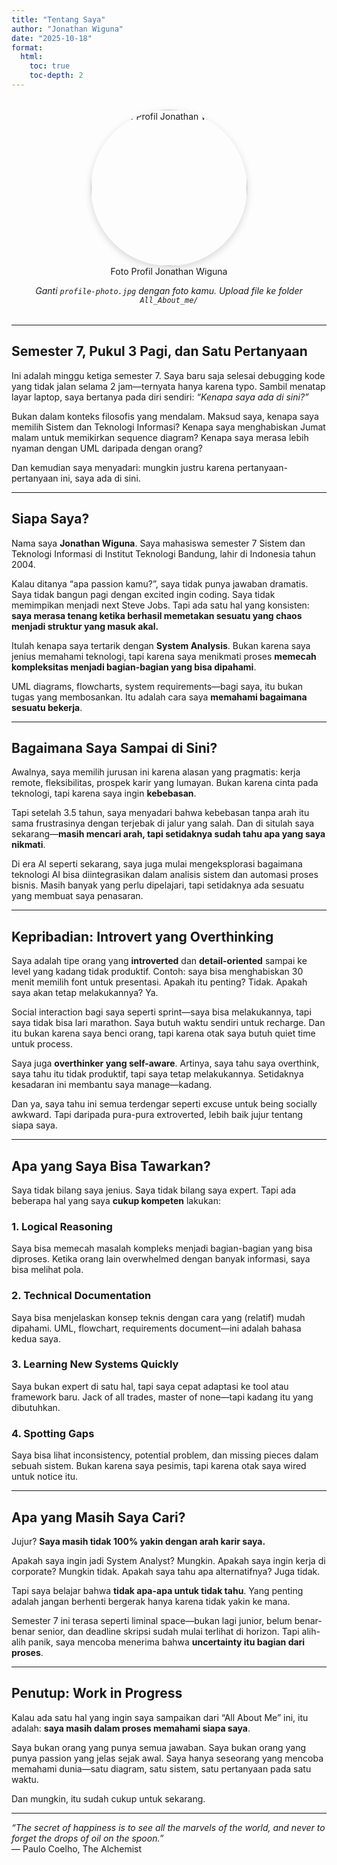 ```yaml
---
title: "Tentang Saya"
author: "Jonathan Wiguna"
date: "2025-10-18"
format:
  html:
    toc: true
    toc-depth: 2
---
```


::: {style="text-align: center; margin: 2rem 0;"}
![Foto Profil Jonathan Wiguna](profile-photo.jpg){width=250px style="border-radius: 50%; box-shadow: 0 4px 12px rgba(0,0,0,0.15);"}

*Ganti `profile-photo.jpg` dengan foto kamu. Upload file ke folder `All_About_me/`*
:::

---

## Semester 7, Pukul 3 Pagi, dan Satu Pertanyaan

Ini adalah minggu ketiga semester 7. Saya baru saja selesai debugging kode yang tidak jalan selama 2 jam—ternyata hanya karena typo. Sambil menatap layar laptop, saya bertanya pada diri sendiri: *"Kenapa saya ada di sini?"*

Bukan dalam konteks filosofis yang mendalam. Maksud saya, kenapa saya memilih Sistem dan Teknologi Informasi? Kenapa saya menghabiskan Jumat malam untuk memikirkan sequence diagram? Kenapa saya merasa lebih nyaman dengan UML daripada dengan orang?

Dan kemudian saya menyadari: mungkin justru karena pertanyaan-pertanyaan ini, saya ada di sini.

---

## Siapa Saya?

Nama saya **Jonathan Wiguna**. Saya mahasiswa semester 7 Sistem dan Teknologi Informasi di Institut Teknologi Bandung, lahir di Indonesia tahun 2004.

Kalau ditanya "apa passion kamu?", saya tidak punya jawaban dramatis. Saya tidak bangun pagi dengan excited ingin coding. Saya tidak memimpikan menjadi next Steve Jobs. Tapi ada satu hal yang konsisten: **saya merasa tenang ketika berhasil memetakan sesuatu yang chaos menjadi struktur yang masuk akal.**

Itulah kenapa saya tertarik dengan **System Analysis**. Bukan karena saya jenius memahami teknologi, tapi karena saya menikmati proses **memecah kompleksitas menjadi bagian-bagian yang bisa dipahami**.

UML diagrams, flowcharts, system requirements—bagi saya, itu bukan tugas yang membosankan. Itu adalah cara saya **memahami bagaimana sesuatu bekerja**.

---

## Bagaimana Saya Sampai di Sini?

Awalnya, saya memilih jurusan ini karena alasan yang pragmatis: kerja remote, fleksibilitas, prospek karir yang lumayan. Bukan karena cinta pada teknologi, tapi karena saya ingin **kebebasan**.

Tapi setelah 3.5 tahun, saya menyadari bahwa kebebasan tanpa arah itu sama frustrasinya dengan terjebak di jalur yang salah. Dan di situlah saya sekarang—**masih mencari arah, tapi setidaknya sudah tahu apa yang saya nikmati**.

Di era AI seperti sekarang, saya juga mulai mengeksplorasi bagaimana teknologi AI bisa diintegrasikan dalam analisis sistem dan automasi proses bisnis. Masih banyak yang perlu dipelajari, tapi setidaknya ada sesuatu yang membuat saya penasaran.

---

## Kepribadian: Introvert yang Overthinking

Saya adalah tipe orang yang **introverted** dan **detail-oriented** sampai ke level yang kadang tidak produktif. Contoh: saya bisa menghabiskan 30 menit memilih font untuk presentasi. Apakah itu penting? Tidak. Apakah saya akan tetap melakukannya? Ya.

Social interaction bagi saya seperti sprint—saya bisa melakukannya, tapi saya tidak bisa lari marathon. Saya butuh waktu sendiri untuk recharge. Dan itu bukan karena saya benci orang, tapi karena otak saya butuh quiet time untuk process.

Saya juga **overthinker yang self-aware**. Artinya, saya tahu saya overthink, saya tahu itu tidak produktif, tapi saya tetap melakukannya. Setidaknya kesadaran ini membantu saya manage—kadang.

Dan ya, saya tahu ini semua terdengar seperti excuse untuk being socially awkward. Tapi daripada pura-pura extroverted, lebih baik jujur tentang siapa saya.

---

## Apa yang Saya Bisa Tawarkan?

Saya tidak bilang saya jenius. Saya tidak bilang saya expert. Tapi ada beberapa hal yang saya **cukup kompeten** lakukan:

### **1. Logical Reasoning**
Saya bisa memecah masalah kompleks menjadi bagian-bagian yang bisa diproses. Ketika orang lain overwhelmed dengan banyak informasi, saya bisa melihat pola.

### **2. Technical Documentation**
Saya bisa menjelaskan konsep teknis dengan cara yang (relatif) mudah dipahami. UML, flowchart, requirements document—ini adalah bahasa kedua saya.

### **3. Learning New Systems Quickly**
Saya bukan expert di satu hal, tapi saya cepat adaptasi ke tool atau framework baru. Jack of all trades, master of none—tapi kadang itu yang dibutuhkan.

### **4. Spotting Gaps**
Saya bisa lihat inconsistency, potential problem, dan missing pieces dalam sebuah sistem. Bukan karena saya pesimis, tapi karena otak saya wired untuk notice itu.

---

## Apa yang Masih Saya Cari?

Jujur? **Saya masih tidak 100% yakin dengan arah karir saya.**

Apakah saya ingin jadi System Analyst? Mungkin. Apakah saya ingin kerja di corporate? Mungkin tidak. Apakah saya tahu apa alternatifnya? Juga tidak.

Tapi saya belajar bahwa **tidak apa-apa untuk tidak tahu**. Yang penting adalah jangan berhenti bergerak hanya karena tidak yakin ke mana.

Semester 7 ini terasa seperti liminal space—bukan lagi junior, belum benar-benar senior, dan deadline skripsi sudah mulai terlihat di horizon. Tapi alih-alih panik, saya mencoba menerima bahwa **uncertainty itu bagian dari proses**.

---

## Penutup: Work in Progress

Kalau ada satu hal yang ingin saya sampaikan dari "All About Me" ini, itu adalah: **saya masih dalam proses memahami siapa saya**.

Saya bukan orang yang punya semua jawaban. Saya bukan orang yang punya passion yang jelas sejak awal. Saya hanya seseorang yang mencoba memahami dunia—satu diagram, satu sistem, satu pertanyaan pada satu waktu.

Dan mungkin, itu sudah cukup untuk sekarang.

---

*"The secret of happiness is to see all the marvels of the world, and never to forget the drops of oil on the spoon."*  
— Paulo Coelho, The Alchemist

